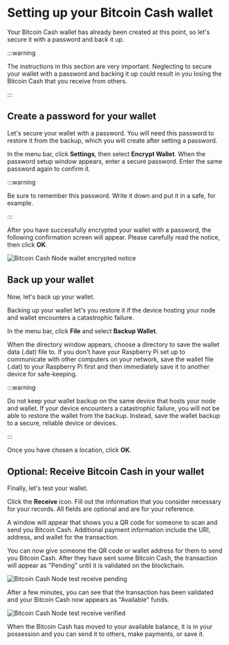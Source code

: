 # Setting up your Bitcoin Cash wallet

Your Bitcoin Cash wallet has already been created at this point, so let's secure it with a password and back it up.

:::warning

The instructions in this section are very important. Neglecting to secure your wallet with a password and backing it up could result in you losing the Bitcoin Cash that you receive from others.

:::

## Create a password for your wallet

Let's secure your wallet with a password. You will need this password to restore it from the backup, which you will create after setting a password.

In the menu bar, click **Settings**, then select **Encrypt Wallet**. When the password setup window appears, enter a secure password. Enter the same password again to confirm it.

:::warning

Be sure to remember this password. Write it down and put it in a safe, for example.

:::

After you have successfully encrypted your wallet with a password, the following confirmation screen will appear. Please carefully read the notice, then click **OK**.

![Bitcoin Cash Node wallet encrypted notice](https://github.com/josh-wong/bitcoin-cash-node-on-raspberry-pi/blob/main/docs/assets/screenshots/bitcoin_cash_node_wallet_encrypted_notice.png?raw=true)

## Back up your wallet

Now, let's back up your wallet.

Backing up your wallet let's you restore it if the device hosting your node and wallet encounters a catastrophic failure.

In the menu bar, click **File** and select **Backup Wallet**.

When the directory window appears, choose a directory to save the wallet data (.dat) file to. If you don't have your Raspberry Pi set up to communicate with other computers on your network, save the wallet file (.dat) to your Raspberry Pi first and then immediately save it to another device for safe-keeping.

:::warning

Do not keep your wallet backup on the same device that hosts your node and wallet. If your device encounters a catastrophic failure, you will not be able to restore the wallet from the backup. Instead, save the wallet backup to a secure, reliable device or devices.

:::

Once you have chosen a location, click **OK**.

## Optional: Receive Bitcoin Cash in your wallet

Finally, let's test your wallet.

Click the **Receive** icon. Fill out the information that you consider necessary for your records. All fields are optional and are for your reference.

A window will appear that shows you a QR code for someone to scan and send you Bitcoin Cash. Additional payment information include the URI, address, and wallet for the transaction.

You can now give someone the QR code or wallet address for them to send you Bitcoin Cash. After they have sent some Bitcoin Cash, the transaction will appear as "Pending" until it is validated on the blockchain.

![Bitcoin Cash Node test receive pending](https://github.com/josh-wong/bitcoin-cash-node-on-raspberry-pi/blob/main/docs/assets/screenshots/bitcoin_cash_node_test_receive_pending.png?raw=true)

After a few minutes, you can see that the transaction has been validated and your Bitcoin Cash now appears as "Available" funds.

![Bitcoin Cash Node test receive verified](https://github.com/josh-wong/bitcoin-cash-node-on-raspberry-pi/blob/main/docs/assets/screenshots/bitcoin_cash_node_test_receive_verified.png?raw=true)

When the Bitcoin Cash has moved to your available balance, it is in your possession and you can send it to others, make payments, or save it.
